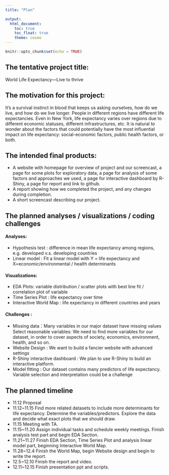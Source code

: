 ```yaml
---
title: "Plan"

output: 
  html_document:
    toc: true
    toc_float: true
    theme: cosmo
---
```


```r
knitr::opts_chunk$set(echo = TRUE)
```


## The tentative project title:

World Life Expectancy—Live to thrive
 
## The motivation for this project:

It's a survival instinct in blood that keeps us asking ourselves, how do we live, and how do we live longer. People in different regions have different life expectancies. Even in New York, life expectancy varies over regions due to different economic statuses, different infrastructures, etc. It is natural to wonder about the factors that could potentially have the most influential impact on life expectancy: social-economic factors, public health factors, or both. 

## The intended final products:

  * A website with homepage for overview of project and our screencast, a page for some plots for exploratory data, a page for analysis of some factors and approaches we used, a page for interactive dashboard by R-Shiny, a page for report and link to github.
  * A report showing how we completed the project, and any changes during completion.
  * A short screencast describing our project.

## The planned analyses / visualizations / coding challenges

#### Analyses:

  * Hypothesis test : difference in mean life expectancy among regions, e.g. developed v.s. developing countries
  * Linear model : Fit a linear model with Y = life expectancy and X=economic/environmental / health determinants  
                        
#### Visualizations:

  * EDA Plots: variable distribution / scatter plots with best line fit / correlation plot of variable
  * Time Series Plot : life expectancy over time
  * Interactive World Map : life expectancy in different countries and years
  
  
#### Challenges : 

  * Missing data：Many variables in our major dataset have missing values
Select reasonable variables: We need to find more variables for our dataset, in order to cover aspects of society, economics, environment, health, and so on.
  * Website Design : We want to build a fancier website with advanced settings
  * R-Shiny interactive dashboard : We plan to use R-Shiny to build an interactive platform.
  * Model fitting : Our dataset contains many predictors of life expectancy. Variable selection and interpretation could be a challenge

## The planned timeline
  * 11.12 Proposal
  * 11.12~11.15 Find more related datasets to include more determinants for life expectancy. Determine the variables/predictors. Explore the data and decide what exact plots that we should draw.
  * 11.15 Meeting with TA. 
  * 11.15~11.20 Assign individual tasks and schedule weekly meetings. Finish analysis test part and begin EDA Section.
  * 11.21~11.27 Finish EDA Section, Time Series Plot and analysis linear model part, beginning Interactive World Map.
  * 11.28~12.4 Finish the World Map, begin Website design and begin to write the report.
  * 12.5~12.10 Finish the report and video.
  * 12.11~12.15 Finish presentation ppt and scripts.
